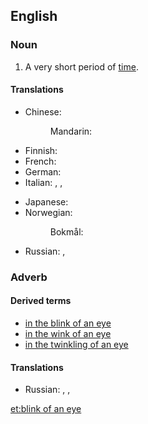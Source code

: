 ==English==

===Noun===
{{head|en|noun|head=[[blink]] of an [[eye]]}}

# {{lb|en|idiomatic}} A very short period of [[time]].

====Translations====
{{trans-top|very short period of time}}
* Chinese:
*: Mandarin: {{t+|cmn|眨眼|tr=zhǎyǎn|sc=Hani}}
* Finnish: {{t+|fi|silmänräpäys}}
* French: {{t+|fr|clin d'œil|m}}
* German: {{t+|de|Augenblick|m}}
* Italian: {{t|it|batter d'occhio|m}}, {{t|it|batter d'occhi|m}}, {{t|it|battito di ciglia|m}}
{{trans-mid}}
* Japanese: {{t|ja|あっという間|tr=あっというま, a-tto iu ma|sc=Jpan}} {{qualifier|the time it takes to say "Ah!"}}
* Norwegian:
*: Bokmål: {{t+|nb|øyeblikk|n}}
* Russian: {{t+|ru|мгнове́ние о́ка|n}}, {{t+|ru|мгнове́ние|n}}
{{trans-bottom}}

===Adverb===
{{en-adv|-}}

==== Derived terms ====
* [[in the blink of an eye]]
* [[in the wink of an eye]]
* [[in the twinkling of an eye]]

====Translations====
{{trans-top}}
* Russian: {{t+|ru|в один миг}}, {{t|ru|оглянуться не успеешь}}, {{t|ru|не успеешь глазом моргнуть}}
{{trans-mid}}
{{trans-bottom}}

[[et:blink of an eye]]